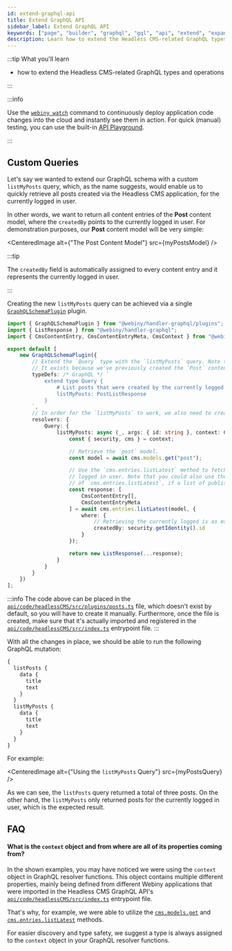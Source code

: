 ```yaml
---
id: extend-graphql-api
title: Extend GraphQL API
sidebar_label: Extend GraphQL API
keywords: ["page", "builder", "graphql", "gql", "api", "extend", "expand"]
description: Learn how to extend the Headless CMS-related GraphQL types and operations.
---
```



:::tip What you'll learn

- how to extend the Headless CMS-related GraphQL types and operations

:::

:::info

Use the [`webiny watch`](/docs/how-to-guides/webiny-cli/use-watch-command) command to continuously deploy application code changes into the cloud and instantly see them in action. For quick (manual) testing, you can use the built-in [API Playground](/docs/how-to-guides/webiny-applications/admin-area/api-playground/).

:::

## Custom Queries

Let's say we wanted to extend our GraphQL schema with a custom `listMyPosts` query, which, as the name suggests, would enable us to quickly retrieve all posts created via the Headless CMS application, for the currently logged in user.

In other words, we want to return all content entries of the **Post** content model, where the `createdBy` points to the currently logged in user. For demonstration purposes, our **Post** content model will be very simple:

<CenteredImage alt={"The Post Content Model"} src={myPostsModel} />

:::tip

The `createdBy` field is automatically assigned to every content entry and it represents the currently logged in user.

:::

Creating the new `listMyPosts` query can be achieved via a single [`GraphQLSchemaPlugin`](https://github.com/webiny/webiny-js/blob/v5.11.0-beta.1/packages/handler-graphql/src/plugins/GraphQLSchemaPlugin.ts#L10) plugin.

```ts title="api/code/headlessCMS/src/plugins/posts.ts"
import { GraphQLSchemaPlugin } from "@webiny/handler-graphql/plugins";
import { ListResponse } from "@webiny/handler-graphql";
import { CmsContentEntry, CmsContentEntryMeta, CmsContext } from "@webiny/api-headless-cms/types";

export default [
    new GraphQLSchemaPlugin({
        // Extend the `Query` type with the `listMyPosts` query. Note the `PostListResponse` type.
        // It exists because we've previously created the `Post` content model via Admin Area.
        typeDefs: /* GraphQL */ `
            extend type Query {
                # List posts that were created by the currently logged in user.
                listMyPosts: PostListResponse
            }
        `,
        // In order for the `listMyPosts` to work, we also need to create a resolver function.
        resolvers: {
            Query: {
                listMyPosts: async (_, args: { id: string }, context: CmsContext) => {
                    const { security, cms } = context;

                    // Retrieve the `post` model.
                    const model = await cms.models.get("post");

                    // Use the `cms.entries.listLatest` method to fetch latest entries for the currently
                    // logged in user. Note that you could also use the `listPublished` method here instead
                    // of `cms.entries.listLatest`, if a list of published pages is what you need.
                    const response: [
                        CmsContentEntry[],
                        CmsContentEntryMeta
                    ] = await cms.entries.listLatest(model, {
                        where: {
                            // Retrieving the currently logged is as easy as calling the security.getIdentity method.
                            createdBy: security.getIdentity().id
                        }
                    });

                    return new ListResponse(...response);
                }
            }
        }
    })
];
```

:::info
The code above can be placed in the [`api/code/headlessCMS/src/plugins/posts.ts`](https://github.com/webiny/webiny-examples/blob/master/headless-cms/extend-graphql-api/custom-queries/api/code/headlessCMS/src/plugins/posts.ts) file, which doesn't exist by default, so you will have to create it manually. Furthermore, once the file is created, make sure that it's actually imported and registered in the [`api/code/headlessCMS/src/index.ts`](https://github.com/webiny/webiny-examples/blob/master/headless-cms/extend-graphql-api/custom-queries/api/code/headlessCMS/src/index.ts) entrypoint file.
:::

With all the changes in place, we should be able to run the following GraphQL mutation:

```graphql
{
  listPosts {
    data {
      title
      text
    }
  }
  listMyPosts {
    data {
      title
      text
    }
  }
}
```

For example:

<CenteredImage alt={"Using the `listMyPosts` Query"} src={myPostsQuery} />

As we can see, the `listPosts` query returned a total of three posts. On the other hand, the `listMyPosts` only returned posts for the currently logged in user, which is the expected result.

## FAQ

#### What is the `context` object and from where are all of its properties coming from?

In the shown examples, you may have noticed we were using the `context` object in GraphQL resolver functions. This object contains multiple different properties, mainly being defined from different Webiny applications that were imported in the Headless CMS GraphQL API's [`api/code/headlessCMS/src/index.ts`](https://github.com/webiny/webiny-examples/blob/master/headless-cms/extend-graphql-api/custom-queries/api/code/headlessCMS/src/index.ts) entrypoint file.

That's why, for example, we were able to utilize the [`cms.models.get`](https://github.com/webiny/webiny-js/blob/v5.11.0/packages/api-headless-cms/src/content/plugins/crud/contentModel.crud.ts#L126) and [`cms.entries.listLatest`](https://github.com/webiny/webiny-js/blob/v5.11.0/packages/api-headless-cms/src/content/plugins/crud/contentEntry.crud.ts#L286) methods.

For easier discovery and type safety, we suggest a type is always assigned to the `context` object in your GraphQL resolver functions.
